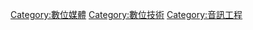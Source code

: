 {{Commonscat|Digital audio}}

[[Category:數位媒體|Category:數位媒體]]
[[Category:數位技術|Category:數位技術]]
[[Category:音訊工程|Category:音訊工程]]